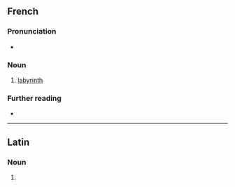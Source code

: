 ==French==

===Pronunciation===
* {{fr-IPA}}

===Noun===
{{fr-noun|m}}

# [[labyrinth]]

===Further reading===
* {{R:TLFi}}

----

==Latin==

===Noun===
{{la-noun-form|labyrinthe}}

# {{inflection of|labyrinthus||voc|s|lang=la}}